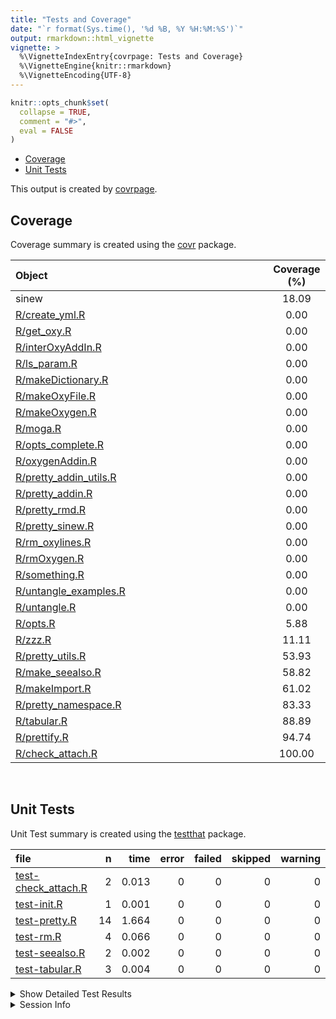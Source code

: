 ```yaml
---
title: "Tests and Coverage"
date: "`r format(Sys.time(), '%d %B, %Y %H:%M:%S')`"
output: rmarkdown::html_vignette
vignette: >
  %\VignetteIndexEntry{covrpage: Tests and Coverage}
  %\VignetteEngine{knitr::rmarkdown}
  %\VignetteEncoding{UTF-8}
---
```

  
```r
knitr::opts_chunk$set(
  collapse = TRUE,
  comment = "#>",
  eval = FALSE
)
```

<!--- Placeholder for tests/README.md Do Not Edit--->
  - [Coverage](#coverage)
  - [Unit Tests](#unit-tests)

This output is created by
[covrpage](https://github.com/yonicd/covrpage).

## Coverage

Coverage summary is created using the
[covr](https://github.com/r-lib/covr) package.

| Object                                                | Coverage (%) |
| :---------------------------------------------------- | :----------: |
| sinew                                                 |    18.09     |
| [R/create\_yml.R](https://github.com/yonicd/sinew/tree/master/R/create_yml.R)                  |     0.00     |
| [R/get\_oxy.R](https://github.com/yonicd/sinew/tree/master/R/get_oxy.R)                        |     0.00     |
| [R/interOxyAddIn.R](https://github.com/yonicd/sinew/tree/master/R/interOxyAddIn.R)             |     0.00     |
| [R/ls\_param.R](https://github.com/yonicd/sinew/tree/master/R/ls_param.R)                      |     0.00     |
| [R/makeDictionary.R](https://github.com/yonicd/sinew/tree/master/R/makeDictionary.R)           |     0.00     |
| [R/makeOxyFile.R](https://github.com/yonicd/sinew/tree/master/R/makeOxyFile.R)                 |     0.00     |
| [R/makeOxygen.R](https://github.com/yonicd/sinew/tree/master/R/makeOxygen.R)                   |     0.00     |
| [R/moga.R](https://github.com/yonicd/sinew/tree/master/R/moga.R)                               |     0.00     |
| [R/opts\_complete.R](https://github.com/yonicd/sinew/tree/master/R/opts_complete.R)            |     0.00     |
| [R/oxygenAddin.R](https://github.com/yonicd/sinew/tree/master/R/oxygenAddin.R)                 |     0.00     |
| [R/pretty\_addin\_utils.R](https://github.com/yonicd/sinew/tree/master/R/pretty_addin_utils.R) |     0.00     |
| [R/pretty\_addin.R](https://github.com/yonicd/sinew/tree/master/R/pretty_addin.R)              |     0.00     |
| [R/pretty\_rmd.R](https://github.com/yonicd/sinew/tree/master/R/pretty_rmd.R)                  |     0.00     |
| [R/pretty\_sinew.R](https://github.com/yonicd/sinew/tree/master/R/pretty_sinew.R)              |     0.00     |
| [R/rm\_oxylines.R](https://github.com/yonicd/sinew/tree/master/R/rm_oxylines.R)                |     0.00     |
| [R/rmOxygen.R](https://github.com/yonicd/sinew/tree/master/R/rmOxygen.R)                       |     0.00     |
| [R/something.R](https://github.com/yonicd/sinew/tree/master/R/something.R)                     |     0.00     |
| [R/untangle\_examples.R](https://github.com/yonicd/sinew/tree/master/R/untangle_examples.R)    |     0.00     |
| [R/untangle.R](https://github.com/yonicd/sinew/tree/master/R/untangle.R)                       |     0.00     |
| [R/opts.R](https://github.com/yonicd/sinew/tree/master/R/opts.R)                               |     5.88     |
| [R/zzz.R](https://github.com/yonicd/sinew/tree/master/R/zzz.R)                                 |    11.11     |
| [R/pretty\_utils.R](https://github.com/yonicd/sinew/tree/master/R/pretty_utils.R)              |    53.93     |
| [R/make\_seealso.R](https://github.com/yonicd/sinew/tree/master/R/make_seealso.R)              |    58.82     |
| [R/makeImport.R](https://github.com/yonicd/sinew/tree/master/R/makeImport.R)                   |    61.02     |
| [R/pretty\_namespace.R](https://github.com/yonicd/sinew/tree/master/R/pretty_namespace.R)      |    83.33     |
| [R/tabular.R](https://github.com/yonicd/sinew/tree/master/R/tabular.R)                         |    88.89     |
| [R/prettify.R](https://github.com/yonicd/sinew/tree/master/R/prettify.R)                       |    94.74     |
| [R/check\_attach.R](https://github.com/yonicd/sinew/tree/master/R/check_attach.R)              |    100.00    |

<br>

## Unit Tests

Unit Test summary is created using the
[testthat](https://github.com/r-lib/testthat) package.

| file                                                 |  n |  time | error | failed | skipped | warning |
| :--------------------------------------------------- | -: | ----: | ----: | -----: | ------: | ------: |
| [test-check\_attach.R](https://github.com/yonicd/sinew/tree/master/tests/testthat/test-check_attach.R) |  2 | 0.013 |     0 |      0 |       0 |       0 |
| [test-init.R](https://github.com/yonicd/sinew/tree/master/tests/testthat/test-init.R)                  |  1 | 0.001 |     0 |      0 |       0 |       0 |
| [test-pretty.R](https://github.com/yonicd/sinew/tree/master/tests/testthat/test-pretty.R)              | 14 | 1.664 |     0 |      0 |       0 |       0 |
| [test-rm.R](https://github.com/yonicd/sinew/tree/master/tests/testthat/test-rm.R)                      |  4 | 0.066 |     0 |      0 |       0 |       0 |
| [test-seealso.R](https://github.com/yonicd/sinew/tree/master/tests/testthat/test-seealso.R)            |  2 | 0.002 |     0 |      0 |       0 |       0 |
| [test-tabular.R](https://github.com/yonicd/sinew/tree/master/tests/testthat/test-tabular.R)            |  3 | 0.004 |     0 |      0 |       0 |       0 |

<details closed>

<summary> Show Detailed Test Results </summary>

| file                                                  | context       | test                                           | status | n |  time |
| :---------------------------------------------------- | :------------ | :--------------------------------------------- | :----- | -: | ----: |
| [test-check\_attach.R](https://github.com/yonicd/sinew/tree/master/tests/testthat/test-check_attach.R#) | check\_attach | test check attach: already loaded              | PASS   | 1 | 0.012 |
| [test-check\_attach.R](https://github.com/yonicd/sinew/tree/master/tests/testthat/test-check_attach.R#) | check\_attach | test check attach: not already loaded          | PASS   | 1 | 0.001 |
| [test-init.R](https://github.com/yonicd/sinew/tree/master/tests/testthat/test-init.R#L6)                | init          | first test: dummy                              | PASS   | 1 | 0.001 |
| [test-pretty.R](https://github.com/yonicd/sinew/tree/master/tests/testthat/test-pretty.R#L16)           | pretty        | switches: force                                | PASS   | 2 | 1.152 |
| [test-pretty.R](https://github.com/yonicd/sinew/tree/master/tests/testthat/test-pretty.R#L27)           | pretty        | switches: ignore                               | PASS   | 1 | 0.222 |
| [test-pretty.R](https://github.com/yonicd/sinew/tree/master/tests/testthat/test-pretty.R#)              | pretty        | setup files: length                            | PASS   | 1 | 0.001 |
| [test-pretty.R](https://github.com/yonicd/sinew/tree/master/tests/testthat/test-pretty.R#)              | pretty        | setup files: class                             | PASS   | 1 | 0.001 |
| [test-pretty.R](https://github.com/yonicd/sinew/tree/master/tests/testthat/test-pretty.R#)              | pretty        | setup files: names                             | PASS   | 1 | 0.001 |
| [test-pretty.R](https://github.com/yonicd/sinew/tree/master/tests/testthat/test-pretty.R#)              | pretty        | setup file: length                             | PASS   | 1 | 0.000 |
| [test-pretty.R](https://github.com/yonicd/sinew/tree/master/tests/testthat/test-pretty.R#)              | pretty        | setup file: class                              | PASS   | 1 | 0.001 |
| [test-pretty.R](https://github.com/yonicd/sinew/tree/master/tests/testthat/test-pretty.R#)              | pretty        | setup file: names                              | PASS   | 1 | 0.001 |
| [test-pretty.R](https://github.com/yonicd/sinew/tree/master/tests/testthat/test-pretty.R#)              | pretty        | setup text: length                             | PASS   | 1 | 0.001 |
| [test-pretty.R](https://github.com/yonicd/sinew/tree/master/tests/testthat/test-pretty.R#)              | pretty        | setup text: class                              | PASS   | 1 | 0.001 |
| [test-pretty.R](https://github.com/yonicd/sinew/tree/master/tests/testthat/test-pretty.R#)              | pretty        | setup text: names                              | PASS   | 1 | 0.001 |
| [test-pretty.R](https://github.com/yonicd/sinew/tree/master/tests/testthat/test-pretty.R#L67_L69)       | pretty        | full text: txt                                 | PASS   | 1 | 0.095 |
| [test-pretty.R](https://github.com/yonicd/sinew/tree/master/tests/testthat/test-pretty.R#L79_L81)       | pretty        | full file: file                                | PASS   | 1 | 0.187 |
| [test-rm.R](https://github.com/yonicd/sinew/tree/master/tests/testthat/test-rm.R#L17_L20)               | remove oxygen | rm valid actions: no show file                 | PASS   | 1 | 0.005 |
| [test-rm.R](https://github.com/yonicd/sinew/tree/master/tests/testthat/test-rm.R#L27_L30)               | remove oxygen | rm valid actions: show file                    | PASS   | 1 | 0.029 |
| [test-rm.R](https://github.com/yonicd/sinew/tree/master/tests/testthat/test-rm.R#L48_L51)               | remove oxygen | rm invalid actions: extension                  | PASS   | 1 | 0.015 |
| [test-rm.R](https://github.com/yonicd/sinew/tree/master/tests/testthat/test-rm.R#L57_L60)               | remove oxygen | rm invalid actions: path                       | PASS   | 1 | 0.017 |
| [test-seealso.R](https://github.com/yonicd/sinew/tree/master/tests/testthat/test-seealso.R#)            | make seealso  | cutoff: less than cutoff                       | PASS   | 1 | 0.001 |
| [test-seealso.R](https://github.com/yonicd/sinew/tree/master/tests/testthat/test-seealso.R#)            | make seealso  | no cutoff: no elements                         | PASS   | 1 | 0.001 |
| [test-tabular.R](https://github.com/yonicd/sinew/tree/master/tests/testthat/test-tabular.R#)            | tabular       | convert dataframe to tabular header: length    | PASS   | 1 | 0.002 |
| [test-tabular.R](https://github.com/yonicd/sinew/tree/master/tests/testthat/test-tabular.R#)            | tabular       | convert dataframe to tabular header: class     | PASS   | 1 | 0.001 |
| [test-tabular.R](https://github.com/yonicd/sinew/tree/master/tests/testthat/test-tabular.R#)            | tabular       | convert dataframe to tabular no header: length | PASS   | 1 | 0.001 |

</details>

<details>

<summary> Session Info </summary>

| Field    | Value                               |
| :------- | :---------------------------------- |
| Version  | R version 3.6.3 (2020-02-29)        |
| Platform | x86\_64-apple-darwin15.6.0 (64-bit) |
| Running  | macOS Catalina 10.15.7              |
| Language | en\_US                              |
| Timezone | America/New\_York                   |

| Package  | Version |
| :------- | :------ |
| testthat | 2.3.2   |
| covr     | 3.5.0   |
| covrpage | 0.0.70  |

</details>

<!--- Final Status : pass --->
